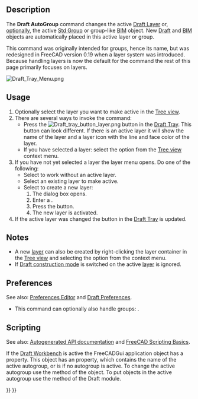 <languages/>

{{Docnav
|[[Draft_ToggleConstructionMode|ToggleConstructionMode]]
|[[Draft_Snap_Lock|Snap Lock]]
|[[Draft_Workbench|Draft]]
|IconL=Draft_ToggleConstructionMode.svg
|IconR=Draft_Snap_Lock.svg
|IconC=Workbench_Draft.svg
}}

{{GuiCommand
|Name=Draft AutoGroup
|Empty=1
|Workbenches=[[Draft_Workbench|Draft]], [[BIM_Workbench|BIM]]
|Version=0.17
|SeeAlso=[[Draft_Layer|Draft Layer]], [[Std_Group|Std Group]]
}}

== Description == 

The '''Draft AutoGroup''' command changes the active [[Draft_Layer|Draft Layer]] or, [[#Preferences|optionally]], the active [[Std_Group|Std Group]] or group-like [[BIM_Workbench|BIM]] object. New [[Draft_Workbench|Draft]] and [[BIM_Workbench|BIM]] objects are automatically placed in this active layer or group.

This command was originally intended for groups, hence its name, but was redesigned in FreeCAD version 0.19 when a layer system was introduced. Because handling layers is now the default for the command the rest of this page primarily focuses on layers.

[[Image:Draft_Tray_Menu.png]]
{{Caption|The layer menu of the Draft Tray (image updated for version 1.1)}}

==Usage==

# Optionally select the layer you want to make active in the [[Tree_view|Tree view]].
# There are several ways to invoke the command:
#* Press the [[Image:Draft_tray_button_layer.png]] button in the [[Draft_Tray|Draft Tray]]. This button can look different. If there is an active layer it will show the name of the layer and a layer icon with the line and face color of the layer.
#* If you have selected a layer: select the {{MenuCommand|[[Image:button_right.svg|16px]] Activate this layer}} option from the [[Tree_view|Tree view]] context menu.
# If you have not yet selected a layer the layer menu opens. Do one of the following:
#* Select {{MenuCommand|[[Image:Button_invalid.svg|16px]] None}} to work without an active layer.
#* Select an existing layer to make active.
#* Select {{MenuCommand|[[Image:Draft_NewLayer.svg|16px]] New Layer...}} to create a new layer:
#*# The {{MenuCommand|Create new layer}} dialog box opens. {{Version|1.1}}
#*# Enter a {{MenuCommand|Layer name}}.
#*# Press the {{Button|OK}} button.
#*# The new layer is activated. {{Version|1.1}}
# If the active layer was changed the button in the [[Draft_Tray|Draft Tray]] is updated.

==Notes==

* A new [[Draft_Layer|layer]] can also be created by right-clicking the layer container in the [[Tree_view|Tree view]] and selecting the {{MenuCommand|[[Image:Draft_NewLayer.svg|16px]] Add new layer}} option from the context menu.
* If [[Draft_ToggleConstructionMode|Draft construction mode]] is switched on the active [[Draft_Layer|layer]] is ignored.

==Preferences==

See also: [[Preferences_Editor|Preferences Editor]] and [[Draft_Preferences|Draft Preferences]].

* This command can optionally also handle groups: {{MenuCommand|Edit → Preferences... → Draft → General → Include groups in layer list}}.

== Scripting == 

See also: [https://freecad.github.io/SourceDoc/ Autogenerated API documentation] and [[FreeCAD_Scripting_Basics|FreeCAD Scripting Basics]].

If the [[Draft_Workbench|Draft Workbench]] is active the FreeCADGui application object has a {{incode|draftToolBar}} property. This {{incode|draftToolBar}} object has an {{incode|autogroup}} property, which contains the name of the active autogroup, or is {{incode|None}} if no autogroup is active. To change the active autogroup use the {{incode|setAutoGroup}} method of the {{incode|draftToolBar}} object. To put objects in the active autogroup use the {{incode|autogroup}} method of the Draft module.

{{Code|code=
# This code only works if the Draft Workbench is active!

import FreeCAD as App
import FreeCADGui as Gui
import Draft

doc = App.newDocument()

polygon1 = Draft.make_polygon(5, radius=1000)
polygon2 = Draft.make_polygon(3, radius=500)
polygon3 = Draft.make_polygon(6, radius=220)

layer = Draft.make_layer()
Gui.draftToolBar.setAutoGroup(layer.Name)

Draft.autogroup(polygon1)
Draft.autogroup(polygon2)
Draft.autogroup(polygon3)

doc.recompute()
}}


{{Docnav
|[[Draft_ToggleConstructionMode|ToggleConstructionMode]]
|[[Draft_Snap_Lock|Snap Lock]]
|[[Draft_Workbench|Draft]]
|IconL=Draft_ToggleConstructionMode.svg
|IconR=Draft_Snap_Lock.svg
|IconC=Workbench_Draft.svg
}}

{{Draft Tools navi{{#translation:}}}}
{{Userdocnavi{{#translation:}}}}